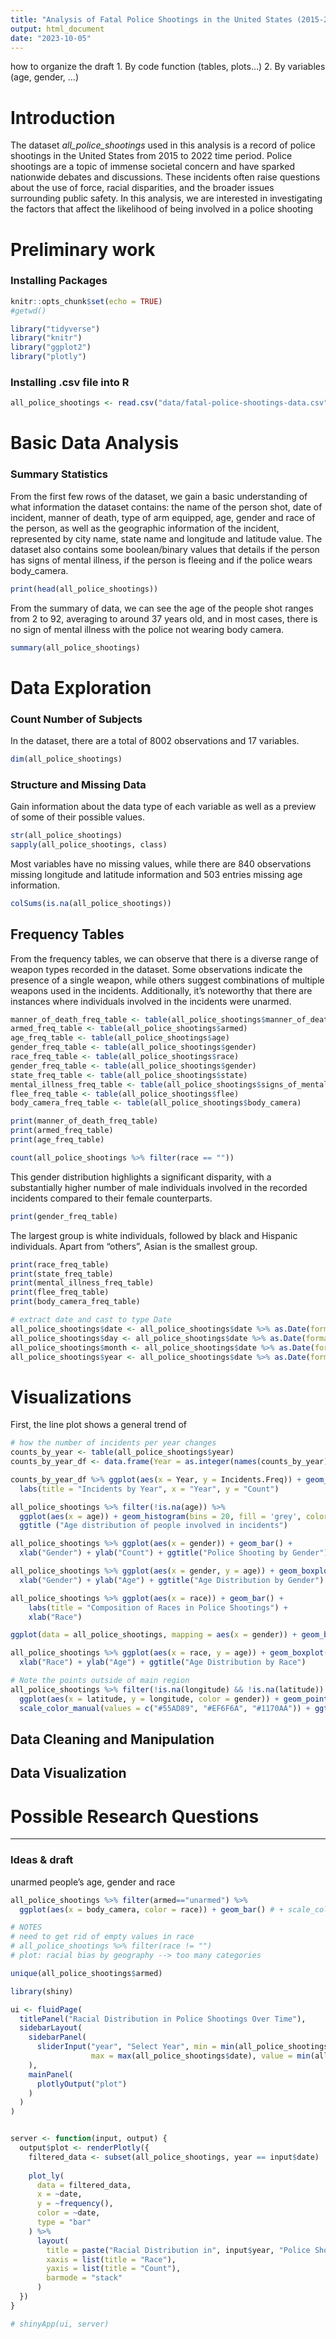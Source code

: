 ```yaml
---
title: "Analysis of Fatal Police Shootings in the United States (2015-2022)"
output: html_document
date: "2023-10-05"
---
```


how to organize the draft
1. By code function (tables, plots...)
2. By variables (age, gender, ...)

# Introduction

The dataset *all_police_shootings* used in this analysis is a record of police shootings in the United States from 2015 to 2022 time period. Police shootings are a topic of immense societal concern and have sparked nationwide debates and discussions. These incidents often raise questions about the use of force, racial disparities, and the broader issues surrounding public safety.
In this analysis, we are interested in investigating the factors that affect the likelihood of being involved in a police shooting


# Preliminary work
### Installing Packages
```r
knitr::opts_chunk$set(echo = TRUE)
#getwd()

library("tidyverse")
library("knitr")
library("ggplot2")
library("plotly")
```
### Installing .csv file into R
```r
all_police_shootings <- read.csv("data/fatal-police-shootings-data.csv")
```
# Basic Data Analysis
### Summary Statistics
From the first few rows of the dataset, we gain a basic understanding of what information the dataset contains: the name of the person shot, date of incident, manner of death, type of arm equipped, age, gender and race of the person, as well as the geographic information of the incident, represented by city name, state name and longitude and latitude value. The dataset also contains some boolean/binary values that details if the person has signs of mental illness, if the person is fleeing and if the police wears body_camera. 

```r
print(head(all_police_shootings))
```

From the summary of data, we can see the age of the people shot ranges from 2 to 92, averaging to around 37 years old, and in most cases, there is no sign of mental illness with the police not wearing body camera. 

```r
summary(all_police_shootings)

```

# Data Exploration
### Count Number of Subjects
In the dataset, there are a total of 8002 observations and 17 variables.
```r
dim(all_police_shootings)
```
### Structure and Missing Data
Gain information about the data type of each variable as well as a preview of some of their possible values.
```r
str(all_police_shootings)
sapply(all_police_shootings, class)
```
Most variables have no missing values, while there are 840 observations missing longitude and latitude information and 503 entries missing age information.
```r
colSums(is.na(all_police_shootings))
```
## Frequency Tables
From the frequency tables, we can observe that there is a diverse range of weapon types recorded in the dataset. Some observations indicate the presence of a single weapon, while others suggest combinations of multiple weapons used in the incidents. Additionally, it's noteworthy that there are instances where individuals involved in the incidents were unarmed.

```r
manner_of_death_freq_table <- table(all_police_shootings$manner_of_death)
armed_freq_table <- table(all_police_shootings$armed)
age_freq_table <- table(all_police_shootings$age)
gender_freq_table <- table(all_police_shootings$gender)
race_freq_table <- table(all_police_shootings$race)
gender_freq_table <- table(all_police_shootings$gender)
state_freq_table <- table(all_police_shootings$state)
mental_illness_freq_table <- table(all_police_shootings$signs_of_mental_illness)
flee_freq_table <- table(all_police_shootings$flee)
body_camera_freq_table <- table(all_police_shootings$body_camera)

print(manner_of_death_freq_table)
print(armed_freq_table)
print(age_freq_table)

count(all_police_shootings %>% filter(race == ""))
```

This gender distribution highlights a significant disparity, with a substantially higher number of male individuals involved in the recorded incidents compared to their female counterparts.
```r
print(gender_freq_table)
```

The largest group is white individuals, followed by black and Hispanic individuals. Apart from "others", Asian is the smallest group. 
```r
print(race_freq_table)
print(state_freq_table)
print(mental_illness_freq_table)
print(flee_freq_table)
print(body_camera_freq_table)
```


```r
# extract date and cast to type Date
all_police_shootings$date <- all_police_shootings$date %>% as.Date(format = "%m/%d/%Y")
all_police_shootings$day <- all_police_shootings$date %>% as.Date(format = "%m/%d/%Y") %>% format(format = "%d")
all_police_shootings$month <- all_police_shootings$date %>% as.Date(format = "%m/%d/%Y") %>% format(format = "%m")
all_police_shootings$year <- all_police_shootings$date %>% as.Date(format = "%m/%d/%Y") %>% format(format = "%Y")
```

# Visualizations
First, the line plot shows a general trend of 

```r
# how the number of incidents per year changes
counts_by_year <- table(all_police_shootings$year)
counts_by_year_df <- data.frame(Year = as.integer(names(counts_by_year)), Incidents = counts_by_year)

counts_by_year_df %>% ggplot(aes(x = Year, y = Incidents.Freq)) + geom_line() + geom_point() +
  labs(title = "Incidents by Year", x = "Year", y = "Count") 

all_police_shootings %>% filter(!is.na(age)) %>% 
  ggplot(aes(x = age)) + geom_histogram(bins = 20, fill = 'grey', color = 'black') + 
  ggtitle ("Age distribution of people involved in incidents")

all_police_shootings %>% ggplot(aes(x = gender)) + geom_bar() + 
  xlab("Gender") + ylab("Count") + ggtitle("Police Shooting by Gender")

all_police_shootings %>% ggplot(aes(x = gender, y = age)) + geom_boxplot() + 
  xlab("Gender") + ylab("Age") + ggtitle("Age Distribution by Gender")

all_police_shootings %>% ggplot(aes(x = race)) + geom_bar() + 
    labs(title = "Composition of Races in Police Shootings") +
    xlab("Race")

ggplot(data = all_police_shootings, mapping = aes(x = gender)) + geom_bar()

all_police_shootings %>% ggplot(aes(x = race, y = age)) + geom_boxplot() + 
  xlab("Race") + ylab("Age") + ggtitle("Age Distribution by Race")

# Note the points outside of main region
all_police_shootings %>% filter(!is.na(longitude) && !is.na(latitude)) %>%
  ggplot(aes(x = latitude, y = longitude, color = gender)) + geom_point(alpha=0.6, size = 0.7) + 
  scale_color_manual(values = c("#55AD89", "#EF6F6A", "#1170AA")) + ggtitle("Geographic Distribution by Gender")
```

## Data Cleaning and Manipulation
## Data Visualization

# Possible Research Questions

-------------------------
###  Ideas & draft
unarmed people's age, gender and race
```r
all_police_shootings %>% filter(armed=="unarmed") %>%
  ggplot(aes(x = body_camera, color = race)) + geom_bar() # + scale_color_manual(values = c("#55AD89", "#EF6F6A", "#1170AA", "#FFD700", "#8566AA", "#FFA500", "#6A5ACD"))


```

```r
# NOTES
# need to get rid of empty values in race 
# all_police_shootings %>% filter(race != "")
# plot: racial bias by geography --> too many categories

unique(all_police_shootings$armed)

library(shiny)

ui <- fluidPage(
  titlePanel("Racial Distribution in Police Shootings Over Time"),
  sidebarLayout(
    sidebarPanel(
      sliderInput("year", "Select Year", min = min(all_police_shootings$date), 
                  max = max(all_police_shootings$date), value = min(all_police_shootings$date))
    ),
    mainPanel(
      plotlyOutput("plot")
    )
  )
)


server <- function(input, output) {
  output$plot <- renderPlotly({
    filtered_data <- subset(all_police_shootings, year == input$date)
    
    plot_ly(
      data = filtered_data,
      x = ~date,
      y = ~frequency(),
      color = ~date,
      type = "bar"
    ) %>%
      layout(
        title = paste("Racial Distribution in", input$year, "Police Shootings"),
        xaxis = list(title = "Race"),
        yaxis = list(title = "Count"),
        barmode = "stack"
      )
  })
}

# shinyApp(ui, server)

```


